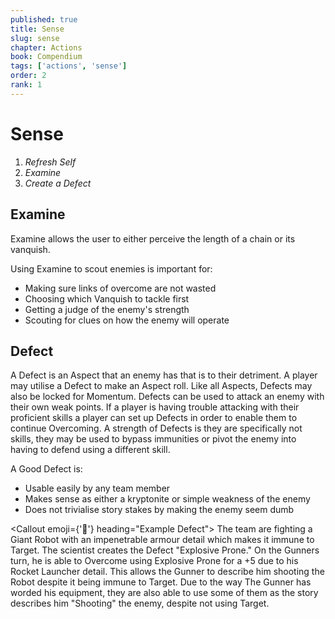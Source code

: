 ```yaml
---
published: true
title: Sense
slug: sense
chapter: Actions
book: Compendium
tags: ['actions', 'sense']
order: 2
rank: 1
---
```



# Sense

1. _Refresh Self_
1. _Examine_
1. _Create a Defect_

## Examine

Examine allows the user to either perceive the length of a chain or its vanquish.

Using Examine to scout enemies is important for:

-   Making sure links of overcome are not wasted
-   Choosing which Vanquish to tackle first
-   Getting a judge of the enemy's strength
-   Scouting for clues on how the enemy will operate

## Defect

A Defect is an Aspect that an enemy has that is to their detriment. A player may utilise a Defect to make an Aspect roll. Like all Aspects, Defects may also be locked for Momentum. Defects can be used to attack an enemy with their own weak points. If a player is having trouble attacking with their proficient skills a player can set up Defects in order to enable them to continue Overcoming. A strength of Defects is they are specifically not skills, they may be used to bypass immunities or pivot the enemy into having to defend using a different skill.

A Good Defect is:

-   Usable easily by any team member
-   Makes sense as either a kryptonite or simple weakness of the enemy
-   Does not trivialise story stakes by making the enemy seem dumb

<Callout emoji={'🤯'} heading="Example Defect">
    The team are fighting a Giant Robot with an impenetrable armour detail which
    makes it immune to Target. The scientist creates the Defect "Explosive
    Prone." On the Gunners turn, he is able to Overcome using Explosive Prone
    for a +5 due to his Rocket Launcher detail. This allows the Gunner to
    describe him shooting the Robot despite it being immune to Target. Due to
    the way The Gunner has worded his equipment, they are also able to use some
    of them as the story describes him "Shooting" the enemy, despite not using
    Target.
</Callout>
